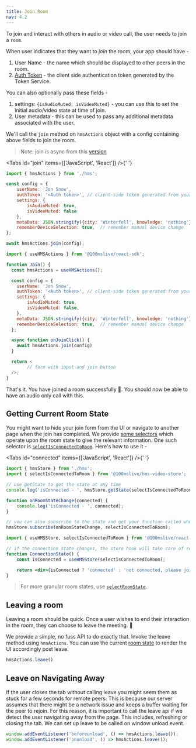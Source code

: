 ```yaml
---
title: Join Room
nav: 4.2
---
```


To join and interact with others in audio or video call, the user needs to join a `room`.

When user indicates that they want to _join_ the room, your app should have -

1. User Name - the name which should be displayed to other peers in the room.
2. [Auth Token](/javascript/v2/get-started/token) - the client side authentication token generated by the Token Service.

You can also optionally pass these fields -

1. settings: `{isAudioMuted, isVideoMuted}` - you can use this to set the initial audio/video state at time of join.
2. User metadata - this can be used to pass any additional metadata associated with the user.

We'll call the `join` method on `hmsActions` object with a config containing above fields to join the room.

> Note: join is async from this [version](/javascript/v2/changelog/release-notes#2022-09-13)

<Tabs id="join" items={['JavaScript', 'React']} />{' '}

<Tab id='join-0'>

```js:join.js
import { hmsActions } from './hms';

const config = {
    userName: 'Jon Snow',
    authToken: '<Auth token>', // client-side token generated from your token service
    settings: {
        isAudioMuted: true,
        isVideoMuted: false
    },
    metaData: JSON.stringify({city: 'Winterfell', knowledge: 'nothing'}),
    rememberDeviceSelection: true,  // remember manual device change
};

await hmsActions.join(config);

```

</Tab>

<Tab  id='join-1'>

```jsx:join.jsx
import { useHMSActions } from '@100mslive/react-sdk';

function Join() {
  const hmsActions = useHMSActions();

  const config = {
    userName: 'Jon Snow',
    authToken: '<Auth token>', // client-side token generated from your token service
    settings: {
        isAudioMuted: true,
        isVideoMuted: false,
    },
    metaData: JSON.stringify({city: 'Winterfell', knowledge: 'nothing'}),
    rememberDeviceSelection: true,  // remember manual device change
  };

  async function onJoinClick() {
    await hmsActions.join(config)
  }

  return <
        // form with input and join button
  />;
}
```

</Tab>

That's it. You have joined a room successfully 🥳. You should now be able to have an audio only call with this.

## Getting Current Room State

You might want to hide your join form from the UI or navigate to another page when the join has completed.
We provide [some selectors](/api-reference/javascript/v2/home/content#functions) which operate upon the room state to give the relevant information. One such
selector is [`selectIsConnectedToRoom`](/api-reference/javascript/v2/home/content#select-is-connected-to-room). Here's how to use it -

<Tabs id="connected" items={['JavaScript', 'React']} />{' '}

<Tab id='connected-0'>

```js
import { hmsStore } from './hms';
import { selectIsConnectedToRoom } from '@100mslive/hms-video-store';

// use getState to get the state at any time
console.log('isConnected - ', hmsStore.getState(selectIsConnectedToRoom));

function onRoomStateChange(connected) {
    console.log('isConnected - ', connected);
}

// you can also subscribe to the state and get your function called whenever the state changes
hmsStore.subscribe(onRoomStateChange, selectIsConnectedToRoom);
```

</Tab>

<Tab  id='connected-1'>

```jsx
import { useHMSStore, selectIsConnectedToRoom } from '@100mslive/react-sdk';

// if the connection state changes, the store hook will take care of rerendering the component
function ConnectionState() {
    const isConnected = useHMSStore(selectIsConnectedToRoom);

    return <div>{isConnected ? 'connected' : 'not connected, please join.'}</div>;
}
```

</Tab>

> For more granular
> room states, use [`selectRoomState`](/api-reference/javascript/v2/home/content#select-room-state).

## Leaving a room

Leaving a room should be quick. Once a user wishes to end their interaction in the room, they can choose to leave the meeting. 👋

We provide a simple, no fuss API to do exactly that. Invoke the leave method using `hmsActions`. You can use the current
[room state](./join#getting-current-room-state) to render the UI accordingly post leave.

```jsx
hmsActions.leave()
```

## Leave on Navigating Away

If the user closes the tab without calling leave you might seem them as stuck for a few seconds for remote peers. This is
because our server assumes that there might be a network issue and keeps a buffer waiting for the peer to rejoin. For this
reason, it is important to call the leave api if we detect the user navigating away from the page. This includes, refreshing
or closing the tab. We can set up leave to be called on window unload event.

```js
window.addEventListener('beforeunload', () => hmsActions.leave());
window.addEventListener('onunload', () => hmsActions.leave());
```
